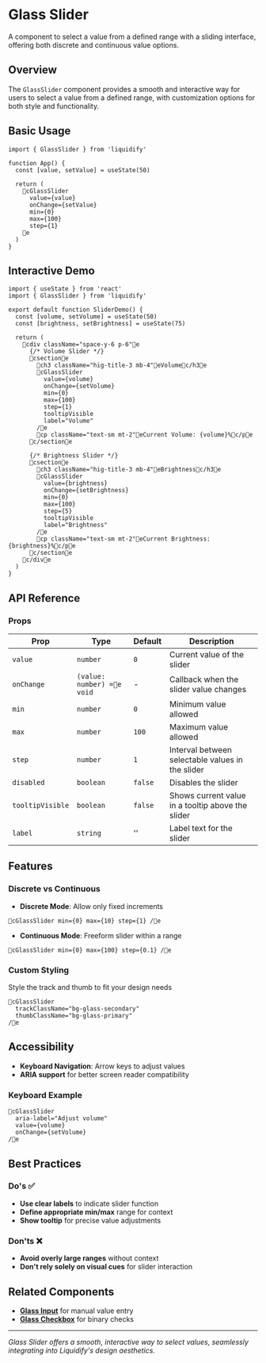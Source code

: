 # Glass Slider

A component to select a value from a defined range with a sliding interface, offering both discrete and continuous value options.

## Overview

The `GlassSlider` component provides a smooth and interactive way for users to select a value from a defined range, with customization options for both style and functionality.

## Basic Usage

```tsx
import { GlassSlider } from 'liquidify'

function App() {
  const [value, setValue] = useState(50)

  return (
    cGlassSlider
      value={value}
      onChange={setValue}
      min={0}
      max={100}
      step={1}
    e
  )
}
```

## Interactive Demo

```tsx
import { useState } from 'react'
import { GlassSlider } from 'liquidify'

export default function SliderDemo() {
  const [volume, setVolume] = useState(50)
  const [brightness, setBrightness] = useState(75)

  return (
    cdiv className="space-y-6 p-6"e
      {/* Volume Slider */}
      csectione
        ch3 className="hig-title-3 mb-4"eVolumec/h3e
        cGlassSlider 
          value={volume}
          onChange={setVolume}
          min={0}
          max={100}
          step={1}
          tooltipVisible
          label="Volume"
        /e
        cp className="text-sm mt-2"eCurrent Volume: {volume}%c/pe
      c/sectione

      {/* Brightness Slider */}
      csectione
        ch3 className="hig-title-3 mb-4"eBrightnessc/h3e
        cGlassSlider 
          value={brightness}
          onChange={setBrightness}
          min={0}
          max={100}
          step={5}
          tooltipVisible
          label="Brightness"
        /e
        cp className="text-sm mt-2"eCurrent Brightness: {brightness}%c/pe
      c/sectione
    c/dive
  )
}
```

## API Reference

### Props

| Prop | Type | Default | Description |
|------|------|---------|-------------|
| `value` | `number` | `0` | Current value of the slider |
| `onChange` | `(value: number) =e void` | - | Callback when the slider value changes |
| `min` | `number` | `0` | Minimum value allowed |
| `max` | `number` | `100` | Maximum value allowed |
| `step` | `number` | `1` | Interval between selectable values in the slider |
| `disabled` | `boolean` | `false` | Disables the slider |
| `tooltipVisible` | `boolean` | `false` | Shows current value in a tooltip above the slider |
| `label` | `string` | '' | Label text for the slider |

## Features

### Discrete vs Continuous

- **Discrete Mode**: Allow only fixed increments
```tsx
cGlassSlider min={0} max={10} step={1} /e
```

- **Continuous Mode**: Freeform slider within a range
```tsx
cGlassSlider min={0} max={100} step={0.1} /e
```

### Custom Styling
Style the track and thumb to fit your design needs

```tsx
cGlassSlider
  trackClassName="bg-glass-secondary"
  thumbClassName="bg-glass-primary"
/e
```

## Accessibility

- **Keyboard Navigation**: Arrow keys to adjust values
- **ARIA support** for better screen reader compatibility

### Keyboard Example
```tsx
cGlassSlider
  aria-label="Adjust volume"
  value={volume}
  onChange={setVolume}
/e
```

## Best Practices

### Do's ✅
- **Use clear labels** to indicate slider function
- **Define appropriate min/max** range for context
- **Show tooltip** for precise value adjustments

### Don'ts ❌
- **Avoid overly large ranges** without context
- **Don't rely solely on visual cues** for slider interaction

## Related Components
- [**Glass Input**](/components/inputs/glass-input) for manual value entry
- [**Glass Checkbox**](/components/inputs/glass-checkbox) for binary checks
---

*Glass Slider offers a smooth, interactive way to select values, seamlessly integrating into Liquidify's design aesthetics.*


